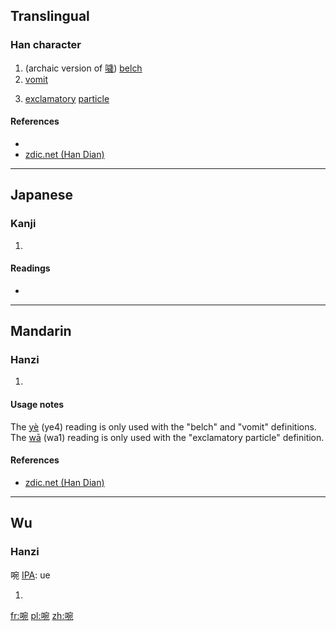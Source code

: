 ==Translingual==

===Han character===
{{Han char|rn=30|rad=口|as=08|sn=11|four=|canj=口十弓山 (RJNU)|ids=⿰[[口]][[宛]]}}

# (archaic version of [[噦]]) [[belch]]
# [[vomit]]
# {{context|Dialect}} [[exclamatory]] [[particle]]

====References====
* {{Han ref|kx=0196.050|dkj=03826|hdz=10646.080|uh=5558|ud=21848}}
*[http://www.zdic.net/z/16/js/5558.htm zdic.net (Han Dian)]

----

==Japanese==

===Kanji===
{{ja-kanji|grade=|rs=口08}}

# {{defn|lang=ja|sort=口08}}

====Readings====
* {{ja-readings|on=[[えん]] (en), [[せつ]] (setsu), [[えつ]] (etsu)|kun=}}

----

==Mandarin==

===Hanzi===
{{cmn-hanzi|pin=[[yè]] ([[ye4]]), [[wā]] (wa1)|wg=yeh<sup>4</sup>, wa<sup>1</sup>}}

# {{defn|lang=cmn|sort=口08}}

====Usage notes====
The [[yè]] (ye4) reading is only used with the "belch" and "vomit" definitions. The [[wā]] (wa1) reading is only used with the "exclamatory particle" definition.

====References====
*[http://www.zdic.net/z/16/js/5558.htm zdic.net (Han Dian)]

----

==Wu==

===Hanzi===
啘 [[IPA]]: ue

# {{non-gloss definition|emphasizing particle|lang=wuu}}

[[fr:啘]]
[[pl:啘]]
[[zh:啘]]